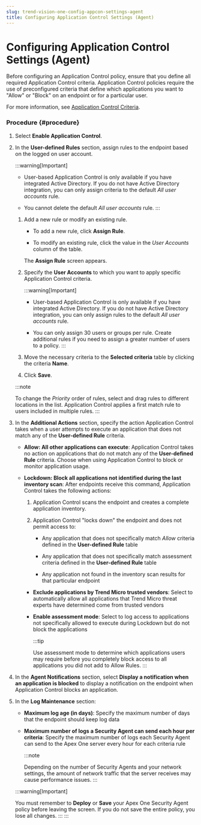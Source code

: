 ```yaml
---
slug: trend-vision-one-config-appcon-settings-agent
title: Configuring Application Control Settings (Agent)
---
```

# Configuring Application Control Settings (Agent)

Before configuring an Application Control policy, ensure that you define all required Application Control criteria. Application Control policies require the use of preconfigured criteria that define which applications you want to "Allow" or "Block" on an endpoint or for a particular user.

For more information, see [Application Control Criteria](application-control-criteria.mdx).

### Procedure {#procedure}

1.  Select **Enable Application Control**.

2.  In the **User-defined Rules** section, assign rules to the endpoint based on the logged on user account.

    :::warning[Important]

    - User-based Application Control is only available if you have integrated Active Directory. If you do not have Active Directory integration, you can only assign criteria to the default *All user accounts* rule.

    - You cannot delete the default *All user accounts* rule.
    :::

    1.  Add a new rule or modify an existing rule.

        - To add a new rule, click **Assign Rule**.

        - To modify an existing rule, click the value in the *User Accounts* column of the table.

        The **Assign Rule** screen appears.

    2.  Specify the **User Accounts** to which you want to apply specific Application Control criteria.

        :::warning[Important]

        - User-based Application Control is only available if you have integrated Active Directory. If you do not have Active Directory integration, you can only assign rules to the default *All user accounts* rule.

        - You can only assign 30 users or groups per rule. Create additional rules if you need to assign a greater number of users to a policy.
        :::

    3.  Move the necessary criteria to the **Selected criteria** table by clicking the criteria **Name**.

    4.  Click **Save**.

    :::note

    To change the *Priority* order of rules, select and drag rules to different locations in the list. Application Control applies a first match rule to users included in multiple rules.
    :::

3.  In the **Additional Actions** section, specify the action Application Control takes when a user attempts to execute an application that does not match any of the **User-defined Rule** criteria.

    - **Allow: All other applications can execute**: Application Control takes no action on applications that do not match any of the **User-defined Rule** criteria. Choose when using Application Control to block or monitor application usage.

    - **Lockdown: Block all applications not identified during the last inventory scan**: After endpoints receive this command, Application Control takes the following actions:

      1.  Application Control scans the endpoint and creates a complete application inventory.

      2.  Application Control "locks down" the endpoint and does not permit access to:

          - Any application that does not specifically match *Allow* criteria defined in the **User-defined Rule** table

          - Any application that does not specifically match assessment criteria defined in the **User-defined Rule** table

          - Any application not found in the inventory scan results for that particular endpoint

      - **Exclude applications by Trend Micro trusted vendors**: Select to automatically allow all applications that Trend Micro threat experts have determined come from trusted vendors

      - **Enable assessment mode**: Select to log access to applications not specifically allowed to execute during Lockdown but do not block the applications

        :::tip

        Use assessment mode to determine which applications users may require before you completely block access to all applications you did not add to Allow Rules.
        :::

4.  In the **Agent Notifications** section, select **Display a notification when an application is blocked** to display a notification on the endpoint when Application Control blocks an application.

5.  In the **Log Maintenance** section:

    - **Maximum log age (in days)**: Specify the maximum number of days that the endpoint should keep log data

    - **Maximum number of logs a Security Agent can send each hour per criteria**: Specify the maximum number of logs each Security Agent can send to the Apex One server every hour for each criteria rule

      :::note

      Depending on the number of Security Agents and your network settings, the amount of network traffic that the server receives may cause performance issues.
      :::

    :::warning[Important]

    You must remember to **Deploy** or **Save** your Apex One Security Agent policy before leaving the screen. If you do not save the entire policy, you lose all changes.
    :::
:::
